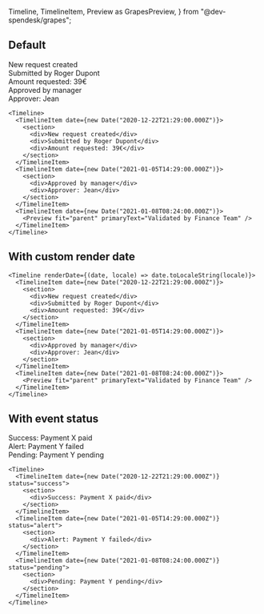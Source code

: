   Timeline,
  TimelineItem,
  Preview as GrapesPreview,
} from "@dev-spendesk/grapes";


## Default

<Preview>
  <Timeline>
    <TimelineItem date={new Date("2020-12-22T21:29:00.000Z")}>
      <section>
        <div>New request created</div>
        <div>Submitted by Roger Dupont</div>
        <div>Amount requested: 39€</div>
      </section>
    </TimelineItem>
    <TimelineItem date={new Date("2021-01-05T14:29:00.000Z")}>
      <section>
        <div>Approved by manager</div>
        <div>Approver: Jean</div>
      </section>
    </TimelineItem>
    <TimelineItem date={new Date("2021-01-08T08:24:00.000Z")}>
      <GrapesPreview fit="parent" primaryText="Validated by Finance Team" />
    </TimelineItem>
  </Timeline>
</Preview>

```tsx
<Timeline>
  <TimelineItem date={new Date("2020-12-22T21:29:00.000Z")}>
    <section>
      <div>New request created</div>
      <div>Submitted by Roger Dupont</div>
      <div>Amount requested: 39€</div>
    </section>
  </TimelineItem>
  <TimelineItem date={new Date("2021-01-05T14:29:00.000Z")}>
    <section>
      <div>Approved by manager</div>
      <div>Approver: Jean</div>
    </section>
  </TimelineItem>
  <TimelineItem date={new Date("2021-01-08T08:24:00.000Z")}>
    <Preview fit="parent" primaryText="Validated by Finance Team" />
  </TimelineItem>
</Timeline>
```

## With custom render date

<Preview>
  <TimelineWithCustomDate />
</Preview>

```tsx
<Timeline renderDate={(date, locale) => date.toLocaleString(locale)}>
  <TimelineItem date={new Date("2020-12-22T21:29:00.000Z")}>
    <section>
      <div>New request created</div>
      <div>Submitted by Roger Dupont</div>
      <div>Amount requested: 39€</div>
    </section>
  </TimelineItem>
  <TimelineItem date={new Date("2021-01-05T14:29:00.000Z")}>
    <section>
      <div>Approved by manager</div>
      <div>Approver: Jean</div>
    </section>
  </TimelineItem>
  <TimelineItem date={new Date("2021-01-08T08:24:00.000Z")}>
    <Preview fit="parent" primaryText="Validated by Finance Team" />
  </TimelineItem>
</Timeline>
```

## With event status

<Preview>
  <Timeline>
    <TimelineItem date={new Date("2020-12-22T21:29:00.000Z")} status="success">
      <section>
        <div>Success: Payment X paid</div>
      </section>
    </TimelineItem>
    <TimelineItem date={new Date("2021-01-05T14:29:00.000Z")} status="alert">
      <section>
        <div>Alert: Payment Y failed</div>
      </section>
    </TimelineItem>
    <TimelineItem date={new Date("2021-01-08T08:24:00.000Z")} status="pending">
      <section>
        <div>Pending: Payment Y pending</div>
      </section>
    </TimelineItem>
  </Timeline>
</Preview>

```tsx
<Timeline>
  <TimelineItem date={new Date("2020-12-22T21:29:00.000Z")} status="success">
    <section>
      <div>Success: Payment X paid</div>
    </section>
  </TimelineItem>
  <TimelineItem date={new Date("2021-01-05T14:29:00.000Z")} status="alert">
    <section>
      <div>Alert: Payment Y failed</div>
    </section>
  </TimelineItem>
  <TimelineItem date={new Date("2021-01-08T08:24:00.000Z")} status="pending">
    <section>
      <div>Pending: Payment Y pending</div>
    </section>
  </TimelineItem>
</Timeline>
```
